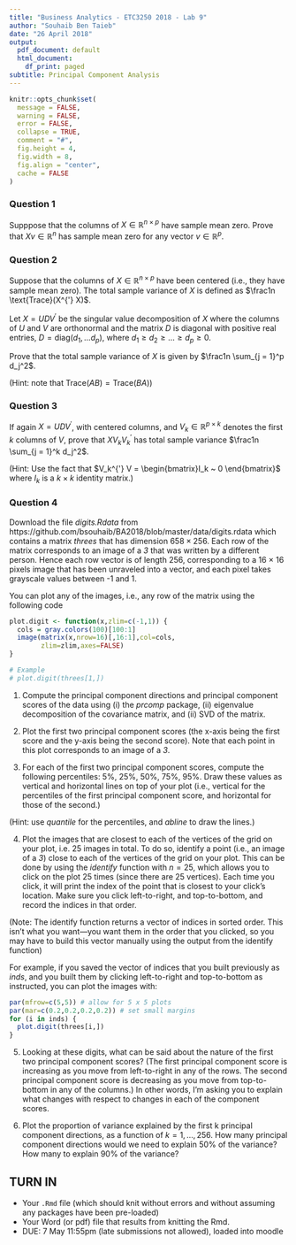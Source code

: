 ```yaml
---
title: "Business Analytics - ETC3250 2018 - Lab 9"
author: "Souhaib Ben Taieb"
date: "26 April 2018"
output:
  pdf_document: default
  html_document:
    df_print: paged
subtitle: Principal Component Analysis
---
```



```r
knitr::opts_chunk$set(
  message = FALSE,
  warning = FALSE,
  error = FALSE, 
  collapse = TRUE,
  comment = "#",
  fig.height = 4,
  fig.width = 8,
  fig.align = "center",
  cache = FALSE
)
```

###  Question 1

Supppose that the columns of $X \in \mathbb{R}^{n \times p}$ have sample mean zero. Prove that $X v \in \mathbb{R}^{n}$ has sample mean zero for any vector $v \in \mathbb{R}^{p}$.

###  Question 2

Suppose that the columns of $X \in \mathbb{R}^{n \times p}$ have been centered (i.e., they have sample mean zero). The total sample variance of $X$ is defined as $\frac1n \text{Trace}(X^{'} X)$.

Let $X = U D V^{'}$ be the singular value decomposition of $X$ where the columns of $U$ and $V$ are orthonormal and
the matrix $D$ is diagonal with positive real entries, $D = \text{diag}(d_1, . . . d_p)$, where $d_1 \geq d_2 \geq \dots \geq d_p \geq 0$.

Prove that the total sample variance of $X$ is given by $\frac1n \sum_{j = 1}^p d_j^2$.

(Hint: note that $\text{Trace}(A B) = \text{Trace}(B A)$)


###  Question 3

If again $X = U D V^{'}$, with centered columns, and $V_k \in \mathbb{R}^{p \times k}$ denotes the first $k$ columns of $V$, prove that $X V_k V_k^{'}$ has total sample variance $\frac1n \sum_{j = 1}^k d_j^2$.

(Hint: Use the fact that $V_k^{'} V = \begin{bmatrix}I_k ~ 0 \end{bmatrix}$ where $I_k$ is a $k \times k$ identity matrix.)


###  Question 4

Download the file *digits.Rdata* from https://github.com/bsouhaib/BA2018/blob/master/data/digits.rdata which contains a matrix *threes* that has dimension $658 \times 256$. Each row of the matrix corresponds to an image of a *3* that was written by a different person. Hence each row vector is of length 256, corresponding to a 16 × 16 pixels image that has been unraveled into a vector, and each pixel takes grayscale values between -1 and 1.

You can plot any of the images, i.e., any row of the matrix using the following code 

```r
plot.digit <- function(x,zlim=c(-1,1)) {
  cols = gray.colors(100)[100:1]
  image(matrix(x,nrow=16)[,16:1],col=cols,
        zlim=zlim,axes=FALSE)  
}

# Example
# plot.digit(threes[1,])
```

1. Compute the principal component directions and principal component scores of the data using (i) the *prcomp* package, (ii) eigenvalue decomposition of the covariance matrix, and (ii) SVD of the matrix.


2. Plot the first two principal component scores (the x-axis being the first score and the y-axis being the second score). Note that each point in this plot corresponds to an image of a *3*.

3. For each of the first two principal component scores, compute the following percentiles: 5%, 25%, 50%, 75%, 95%. Draw these values as vertical and horizontal lines on top of your plot (i.e., vertical for the percentiles of the first principal component score, and horizontal
for those of the second.)

(Hint: use *quantile* for the percentiles, and *abline* to draw the lines.)


4. Plot the images that are closest to each of the vertices of the grid on your plot, i.e. 25 images in total. To do so, identify a point (i.e., an image of a *3*) close to each of the vertices of the grid on your plot. This can be done by using the *identify* function with $n=25$, which allows you to click on the plot 25 times (since there are 25 vertices). Each time you click, it will print the index of the point that is closest to your click’s location. Make sure you click left-to-right, and top-to-bottom, and record the indices in that order.

(Note: The identify function returns a vector of indices in sorted order. This isn’t what you want—you want them in the order that you clicked, so
you may have to build this vector manually using the output from the identify function)

For example, if you saved the vector of indices that you built previously as *inds*, and you built them by clicking left-to-right and top-to-bottom as instructed, you can plot the images with:

```r
par(mfrow=c(5,5)) # allow for 5 x 5 plots
par(mar=c(0.2,0.2,0.2,0.2)) # set small margins
for (i in inds) {
  plot.digit(threes[i,])
}
```

5. Looking at these digits, what can be said about the nature of the first two principal component scores? (The first principal component score is increasing as you move from left-to-right in any of the rows. The second principal component score is decreasing as you move from top-to-bottom in any of the columns.) In other words, I’m asking you to explain what changes with respect to changes in each of the component scores.


6. Plot the proportion of variance explained by the first k principal component directions, as a function of $k = 1, \dots, 256$. How many principal component directions would we need to explain 50% of the variance? How many to explain 90% of the variance?


## TURN IN 

- Your `.Rmd` file (which should knit without errors and without assuming any packages have been pre-loaded)
- Your Word (or pdf) file that results from knitting the Rmd.
- DUE: 7 May 11:55pm (late submissions not allowed), loaded into moodle
